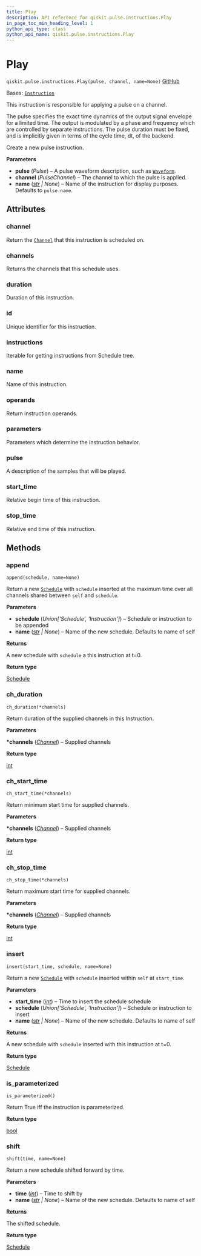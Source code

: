 ```yaml
---
title: Play
description: API reference for qiskit.pulse.instructions.Play
in_page_toc_min_heading_level: 1
python_api_type: class
python_api_name: qiskit.pulse.instructions.Play
---
```


# Play

<span id="qiskit.pulse.instructions.Play" />

`qiskit.pulse.instructions.Play(pulse, channel, name=None)` [GitHub](https://github.com/qiskit/qiskit/tree/stable/1.0/qiskit/pulse/instructions/play.py "view source code")

Bases: [`Instruction`](pulse#qiskit.pulse.instructions.Instruction "qiskit.pulse.instructions.instruction.Instruction")

This instruction is responsible for applying a pulse on a channel.

The pulse specifies the exact time dynamics of the output signal envelope for a limited time. The output is modulated by a phase and frequency which are controlled by separate instructions. The pulse duration must be fixed, and is implicitly given in terms of the cycle time, dt, of the backend.

Create a new pulse instruction.

**Parameters**

*   **pulse** (*Pulse*) – A pulse waveform description, such as [`Waveform`](qiskit.pulse.library.Waveform "qiskit.pulse.library.Waveform").
*   **channel** (*PulseChannel*) – The channel to which the pulse is applied.
*   **name** ([*str*](https://docs.python.org/3/library/stdtypes.html#str "(in Python v3.12)") *| None*) – Name of the instruction for display purposes. Defaults to `pulse.name`.

## Attributes

<span id="qiskit.pulse.instructions.Play.channel" />

### channel

Return the [`Channel`](pulse#qiskit.pulse.channels.Channel "qiskit.pulse.channels.Channel") that this instruction is scheduled on.

<span id="qiskit.pulse.instructions.Play.channels" />

### channels

Returns the channels that this schedule uses.

<span id="qiskit.pulse.instructions.Play.duration" />

### duration

Duration of this instruction.

<span id="qiskit.pulse.instructions.Play.id" />

### id

Unique identifier for this instruction.

<span id="qiskit.pulse.instructions.Play.instructions" />

### instructions

Iterable for getting instructions from Schedule tree.

<span id="qiskit.pulse.instructions.Play.name" />

### name

Name of this instruction.

<span id="qiskit.pulse.instructions.Play.operands" />

### operands

Return instruction operands.

<span id="qiskit.pulse.instructions.Play.parameters" />

### parameters

Parameters which determine the instruction behavior.

<span id="qiskit.pulse.instructions.Play.pulse" />

### pulse

A description of the samples that will be played.

<span id="qiskit.pulse.instructions.Play.start_time" />

### start\_time

Relative begin time of this instruction.

<span id="qiskit.pulse.instructions.Play.stop_time" />

### stop\_time

Relative end time of this instruction.

## Methods

### append

<span id="qiskit.pulse.instructions.Play.append" />

`append(schedule, name=None)`

Return a new [`Schedule`](qiskit.pulse.Schedule "qiskit.pulse.Schedule") with `schedule` inserted at the maximum time over all channels shared between `self` and `schedule`.

**Parameters**

*   **schedule** (*Union\['Schedule', 'Instruction']*) – Schedule or instruction to be appended
*   **name** ([*str*](https://docs.python.org/3/library/stdtypes.html#str "(in Python v3.12)") *| None*) – Name of the new schedule. Defaults to name of self

**Returns**

A new schedule with `schedule` a this instruction at t=0.

**Return type**

[Schedule](qiskit.pulse.Schedule "qiskit.pulse.Schedule")

### ch\_duration

<span id="qiskit.pulse.instructions.Play.ch_duration" />

`ch_duration(*channels)`

Return duration of the supplied channels in this Instruction.

**Parameters**

**\*channels** ([*Channel*](pulse#qiskit.pulse.channels.Channel "qiskit.pulse.channels.Channel")) – Supplied channels

**Return type**

[int](https://docs.python.org/3/library/functions.html#int "(in Python v3.12)")

### ch\_start\_time

<span id="qiskit.pulse.instructions.Play.ch_start_time" />

`ch_start_time(*channels)`

Return minimum start time for supplied channels.

**Parameters**

**\*channels** ([*Channel*](pulse#qiskit.pulse.channels.Channel "qiskit.pulse.channels.Channel")) – Supplied channels

**Return type**

[int](https://docs.python.org/3/library/functions.html#int "(in Python v3.12)")

### ch\_stop\_time

<span id="qiskit.pulse.instructions.Play.ch_stop_time" />

`ch_stop_time(*channels)`

Return maximum start time for supplied channels.

**Parameters**

**\*channels** ([*Channel*](pulse#qiskit.pulse.channels.Channel "qiskit.pulse.channels.Channel")) – Supplied channels

**Return type**

[int](https://docs.python.org/3/library/functions.html#int "(in Python v3.12)")

### insert

<span id="qiskit.pulse.instructions.Play.insert" />

`insert(start_time, schedule, name=None)`

Return a new [`Schedule`](qiskit.pulse.Schedule "qiskit.pulse.Schedule") with `schedule` inserted within `self` at `start_time`.

**Parameters**

*   **start\_time** ([*int*](https://docs.python.org/3/library/functions.html#int "(in Python v3.12)")) – Time to insert the schedule schedule
*   **schedule** (*Union\['Schedule', 'Instruction']*) – Schedule or instruction to insert
*   **name** ([*str*](https://docs.python.org/3/library/stdtypes.html#str "(in Python v3.12)") *| None*) – Name of the new schedule. Defaults to name of self

**Returns**

A new schedule with `schedule` inserted with this instruction at t=0.

**Return type**

[Schedule](qiskit.pulse.Schedule "qiskit.pulse.Schedule")

### is\_parameterized

<span id="qiskit.pulse.instructions.Play.is_parameterized" />

`is_parameterized()`

Return True iff the instruction is parameterized.

**Return type**

[bool](https://docs.python.org/3/library/functions.html#bool "(in Python v3.12)")

### shift

<span id="qiskit.pulse.instructions.Play.shift" />

`shift(time, name=None)`

Return a new schedule shifted forward by time.

**Parameters**

*   **time** ([*int*](https://docs.python.org/3/library/functions.html#int "(in Python v3.12)")) – Time to shift by
*   **name** ([*str*](https://docs.python.org/3/library/stdtypes.html#str "(in Python v3.12)") *| None*) – Name of the new schedule. Defaults to name of self

**Returns**

The shifted schedule.

**Return type**

[Schedule](qiskit.pulse.Schedule "qiskit.pulse.Schedule")

